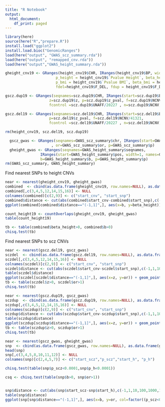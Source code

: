 ```yaml
---
title: "R Notebook"
output:
  html_document:
    df_print: paged
---
```


```r
library(here)
source(here("R","prepare.R"))
install.load("ggplot2")
install.load.bioc("GenomicRanges")
load(here("output", "GWAS_scz_summary.rda"))
load(here("output", "remapped_cnv.rda"))
load(here("output","GWAS_height_summary.rda"))
```


```r
gheight_cnv19 <- GRanges(height_cnv19$CHR, IRanges(height_cnv19$BP, width=1), 
                       p_height = height_cnv19$`Pvalue Height`, beta_height= height_cnv19$`Beta Height`, 
                       p_bmi = height_cnv19$`Pvalue BMI`, beta_bmi = height_cnv19$`Beta BMI`, 
                       fdel=height_cnv19$F_DEL, fdup = height_cnv19$F_DUP)

gscz.dup19 <- GRanges(seqnames=scz.dup19$CHR, IRanges(start=scz.dup19$BP, width=1), 
                    z=scz.dup19$z, p=scz.dup19$z_pval, f=scz.dup19$NCNV/41321, 
                    fcontrol =scz.dup19$UNAFF/20227 , n=scz.dup19$NCNV, fcase = scz.dup19$AFF/21094)

gscz.del19 <- GRanges(seqnames=scz.del19$CHR, IRanges(start=scz.del19$BP, width=1), z=scz.del19$z, 
                    p=scz.del19$z_pval, f=scz.del19$NCNV/41321, 
                    fcontrol =scz.del19$UNAFF/20227 , n=scz.del19$NCNV, fcase = scz.del19$AFF/21094)

rm(height_cnv19, scz.del19, scz.dup19)
```


```r
  gscz_gwas <- GRanges(seqnames=GWAS_scz_summary$chr, IRanges(start=GWAS_scz_summary$bp, width=1, names=GWAS_scz_summary$snpid)
                     , or=GWAS_scz_summary$or, p=GWAS_scz_summary$p)
  gheight_gwas <- GRanges(seqnames=GWAS_height_summary$seqnames, 
                IRanges(start=GWAS_height_summary$pos, width=1, names=GWAS_height_summary$MarkerName),
                b=GWAS_height_summary$b, p=GWAS_height_summary$p)
rm(GWAS_scz_summary, GWAS_height_summary)
```

Find nearest SNPs to height CNVs

```r
near <- nearest(gheight_cnv19, gheight_gwas)
combined  <- cbind(as.data.frame(gheight_cnv19, row.names=NULL), as.data.frame(gheight_gwas[near], row.names=NULL))
combined[,c(3,4,5,12,14,15,16)] <- NULL
colnames(combined)[c(2,9)] <- c("start_cnv", "start_snp")
combined$distance <- cut(abs(combined$start_cnv-combined$start_snp),c(-1,1,10,100,1000,100000,1E8))
ggplot(combined[combined$distance=="(-1,1]",], aes(x=b, y=beta_height)) + geom_point(alpha=0.1)

count_height19 <- countOverlaps(gheight_cnv19, gheight_gwas)
table(count_height19)

tb <- table(combined$beta_height>0, combined$b>0)
chisq.test(tb)
```

Find nearest SNPs to scz CNVs

```r
near <- nearest(gscz.del19, gscz_gwas)
sczdel  <- cbind(as.data.frame(gscz.del19, row.names=NULL), as.data.frame(gscz_gwas[near], row.names=NULL))
sczdel[,c(3,4,5,12,14,15,16)] <- NULL
colnames(sczdel)[c(2,9)] <- c("start_cnv", "start_snp")
sczdel$distance <- cut(abs(sczdel$start_cnv-sczdel$start_snp),c(-1,1,10,100,1000,100000,1E8))
table(sczdel$distance)
ggplot(sczdel[sczdel$distance=="(-1,1]",], aes(x=z, y=or)) + geom_point(alpha=0.1)
tb <- table(sczdel$z>0, sczdel$or>1)
chisq.test(tb)
```

```r
near <- nearest(gscz.dup19, gscz_gwas)
sczdup  <- cbind(as.data.frame(gscz.dup19, row.names=NULL), as.data.frame(gscz_gwas[near], row.names=NULL))
sczdup[,c(3,4,5,12,14,15,16)] <- NULL
colnames(sczdup)[c(2,9)] <- c("start_cnv", "start_snp")
sczdup$distance <- cut(abs(sczdup$start_cnv-sczdup$start_snp),c(-1,1,10,100,1000,100000,1E8))
table(sczdup$distance)
ggplot(sczdup[sczdup$distance=="(-1,1]",], aes(x=z, y=or)) + geom_point(alpha=0.1)
tb <- table(sczdup$z>0, sczdup$or>1)
chisq.test(tb)

```

```r
near <- nearest(gscz_gwas, gheight_gwas)
snp  <- cbind(as.data.frame(gscz_gwas, row.names=NULL), as.data.frame(gheight_gwas[near], row.names=NULL))
head(snp)
snp[,c(3,4,5,8,10,11,12)] <- NULL
colnames(snp)[c(2,4,5,7)] <- c("start_scz","p_scz","start_h", "p_h")

chisq.test(table(snp$p_scz<0.0001,snp$p_h<0.0001))

csq <- chisq.test(table(snp$b>0, snp$or>1))


snp$distance <- cut(abs(snp$start_scz-snp$start_h),c(-1,1,10,100,1000,100000,1E8))
table(snp$distance)
ggplot(snp[snp$distance=="(-1,1]",], aes(x=b, y=or, col=factor((p_scz<0.0001)+2*(p_h<0.0001)))) + geom_point(alpha=0.05)

```